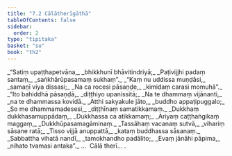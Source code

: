 ```yaml
---
title: "7.2 Cālātherīgāthā"
tableOfContents: false
sidebar:
  order: 2
type: "tipitaka"
basket: "su"
book: "th2"
---
```



<DynamicBreadcrumb />

<Division number="182" book="th2" bookNo="19" page="399">

<Paragraph number="247" type="verses" book="th2">
_“Satiṃ upaṭṭhapetvāna,_  
_bhikkhunī bhāvitindriyā;_  
_Paṭivijjhi padaṃ santaṃ,_  
_saṅkhārūpasamaṃ sukhaṃ”._  

</Paragraph>

</Division>
<Division number="183" book="th2" bookNo="19" page="399">

<Paragraph number="248" type="verses" book="th2">
_“Kaṃ nu uddissa muṇḍāsi,_  
_samaṇī viya dissasi;_  
_Na ca rocesi pāsaṇḍe,_  
_kimidaṃ carasi momuhā”._  

</Paragraph>

</Division>
<Division number="184" book="th2" bookNo="19" page="399">

<Paragraph number="249" type="verses" book="th2">
_“Ito bahiddhā pāsaṇḍā,_  
_diṭṭhiyo upanissitā;_  
_Na te dhammaṃ vijānanti,_  
_na te dhammassa kovidā._  

</Paragraph>

</Division>
<Division number="185" book="th2" bookNo="19" page="399">

<Paragraph number="250" type="verses" book="th2">
_Atthi sakyakule jāto,_  
_buddho appaṭipuggalo;_  
_So me dhammamadesesi,_  
_diṭṭhīnaṃ samatikkamaṃ._  

</Paragraph>

</Division>
<Division number="186" book="th2" bookNo="19" page="400">

<Paragraph number="251" type="verses" book="th2">
_Dukkhaṃ dukkhasamuppādaṃ,_  
_Dukkhassa ca atikkamaṃ;_  
_Ariyaṃ caṭṭhaṅgikaṃ maggaṃ,_  
_Dukkhūpasamagāminaṃ._  

</Paragraph>

</Division>
<Division number="187" book="th2" bookNo="19" page="400">

<Paragraph number="252" type="verses" book="th2">
_Tassāhaṃ vacanaṃ sutvā,_  
_vihariṃ sāsane ratā;_  
_Tisso vijjā anuppattā,_  
_kataṃ buddhassa sāsanaṃ._  

</Paragraph>

</Division>
<Division number="188" book="th2" bookNo="19" page="400">

<Paragraph number="253" type="verses" book="th2">
_Sabbattha vihatā nandī,_  
_tamokhandho padālito;_  
_Evaṃ jānāhi pāpima,_  
_nihato tvamasi antaka”._  


</Paragraph>
</Division>

<Paragraph number="254" type="center" book="th2">
…  Cālā therī… .
</Paragraph>